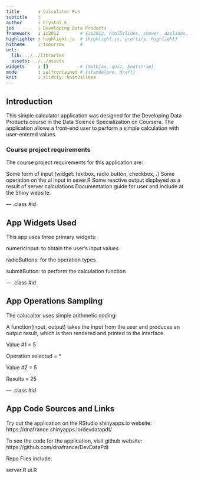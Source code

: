 ```yaml
---
title       : Calculator Fun
subtitle    : 
author      : Crystal E.
job         : Developing Data Products
framework   : io2012        # {io2012, html5slides, shower, dzslides, ...}
highlighter : highlight.js  # {highlight.js, prettify, highlight}
hitheme     : tomorrow      # 
url:
  lib: ../../libraries
  assets: ../../assets
widgets     : []            # {mathjax, quiz, bootstrap}
mode        : selfcontained # {standalone, draft}
knit        : slidify::knit2slides
---
```



## Introduction

This simple calculator application was designed for the 
Developing Data Products course in the Data Science Specialization on Coursera. 
The application allows a front-end user to perform a simple calculation 
with user-entered values.

### Course project requirements

The course project requirements for this application are:

Some form of input (widget: textbox, radio button, checkbox, .)
Some operation on the ui input in sever.R
Some reactive output displayed as a result of server calculations
Documentation guide for user and include at the Shiny website.


--- .class #id



## App Widgets Used

This app uses three primary widgets:

numericInput: to obtain the user's input values

radioButtons: for the operation types

submitButton: to perform the calculation function


--- .class #id



## App Operations Sampling

The calucaltor uses simple arithmetic coding:

A function(input, output) takes the input from the user and produces
an output result, which is then rendered and printed to the interface.

Value #1 = 5

Operation selected = *

Value #2 = 5
                
Results = 25

--- .class #id



## App Code Sources and Links

Try out the application on the RStudio shinyapps.io website:
https://dnafrance.shinyapps.io/devdatapdt/

To see the code for the application, visit github website:
https://github.com/dnafrance/DevDataPdt


Repo Files include:

server.R
ui.R


